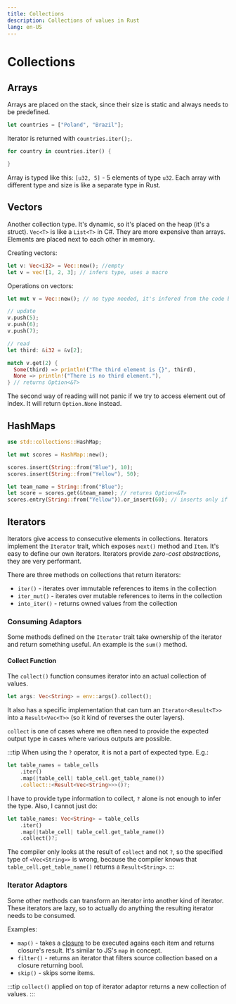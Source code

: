 ```yaml
---
title: Collections
description: Collections of values in Rust
lang: en-US
---
```



# Collections

## Arrays

Arrays are placed on the stack, since their size is static and
always needs to be predefined.

```rust
let countries = ["Poland", "Brazil"];
```

Iterator is returned with `countries.iter();`.

```rust
for country in countries.iter() {

}
```

Array is typed like this: `[u32, 5]` - 5 elements of type `u32`.
Each array with different type and size is like a separate type in Rust.

## Vectors

Another collection type. It's dynamic, so it's placed on the heap (it's a
struct). `Vec<T>` is like a `List<T>` in C#. They are more expensive than
arrays. Elements are placed next to each other in memory.

Creating vectors:

```rust
let v: Vec<i32> = Vec::new(); //empty
let v = vec![1, 2, 3]; // infers type, uses a macro
```

Operations on vectors:

```rust
let mut v = Vec::new(); // no type needed, it's infered from the code below

// update
v.push(5);
v.push(6);
v.push(7);

// read
let third: &i32 = &v[2];

match v.get(2) {
  Some(third) => println!("The third element is {}", third),
  None => println!("There is no third element."),
} // returns Option<&T>
```

The second way of reading will not panic if we try to access element out of
index. It will return `Option.None` instead.

## HashMaps

```rust
use std::collections::HashMap;

let mut scores = HashMap::new();

scores.insert(String::from("Blue"), 10);
scores.insert(String::from("Yellow"), 50);

let team_name = String::from("Blue");
let score = scores.get(&team_name); // returns Option<&T>
scores.entry(String::from("Yellow")).or_insert(60); // inserts only if Yellow key is not there yet
```

## Iterators

Iterators give access to consecutive elements in collections. Iterators
implement the `Iterator` trait, which exposes `next()` method and `Item`.
It's easy to define our own iterators.
Iterators provide _zero-cost abstractions_, they are very performant.

There are three methods on collections that return iterators:

- `iter()` - iterates over immutable references to items in the collection
- `iter_mut()` - iterates over mutable references to items in the collection
- `into_iter()` - returns owned values from the collection

### Consuming Adaptors

Some methods defined on the `Iterator` trait take ownership of the iterator
and return something useful. An example is the `sum()` method.

#### Collect Function

The `collect()` function consumes iterator into an actual collection
of values.

```rust
let args: Vec<String> = env::args().collect();
```

It also has a specific implementation that can turn an `Iterator<Result<T>>` into a
`Result<Vec<T>>` (so it kind of reverses the outer layers).

`collect` is one of cases where we often need to provide the expected output type in cases where
various outputs are possible.

:::tip
When using the `?` operator, it is not a part of expected type. E.g.:

```rust
let table_names = table_cells
    .iter()
    .map(|table_cell| table_cell.get_table_name())
    .collect::<Result<Vec<String>>>()?;
```

I have to provide type information to collect, `?` alone is not enough to infer the type.
Also, I cannot just do:

```rust
let table_names: Vec<String> = table_cells
    .iter()
    .map(|table_cell| table_cell.get_table_name())
    .collect()?;
```

The compiler only looks at the result of `collect` and not `?`, so the specified type of
`<Vec<String>>` is wrong, because the compiler knows that `table_cell.get_table_name()` returns a
`Result<String>`.
:::

### Iterator Adaptors

Some other methods can transform an iterator into another kind of iterator.
These iterators are lazy, so to actually do anything the resulting iterator
needs to be consumed.

Examples:

- `map()` - takes a [closure](/programming/rust/closures) to be executed agains
  each item and returns closure's result. It's similar to JS's `map` in concept.
- `filter()` - returns an iterator that filters source collection based on a
  closure returning bool.
- `skip()` - skips some items.

:::tip
`collect()` applied on top of iterator adaptor returns a new collection of
values.
:::
